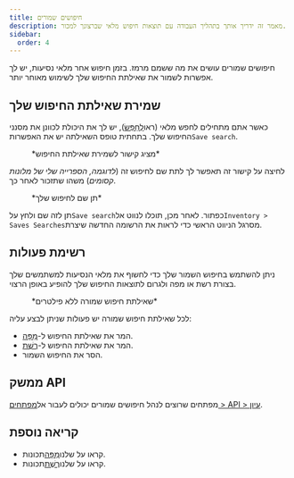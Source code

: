 ```yaml
---
title: חיפושים שמורים
description: מאמר זה ידריך אותך בתהליך העבודה עם תוצאות חיפוש מלאי שברצונך למכור.
sidebar:
  order: 4
---
```


חיפושים שמורים עושים את מה ששמם מרמז. בזמן חיפוש אחר מלאי נסיעות, יש לך אפשרות לשמור את שאילתת החיפוש שלך לשימוש מאוחר יותר.

## שמירת שאילתת החיפוש שלך

כאשר אתם מתחילים לחפש מלאי (ראו[לְחַפֵּשׂ](/studio/search)), יש לך את היכולת לכוונן את מסנני החיפוש שלך. בתחתית טופס השאילתה יש את האפשרות`Save search`.

<figure>
  <CloudinaryImage width="350" height="329" resize="scale" quality="best" alt="שמירת חיפוש" src="academy/save-search" errorImage="noimage_opaque_nyrtl0.png" />

  <figcaption>*מציג קישור לשמירת שאילתת החיפוש*</figcaption>
</figure>


לחיצה על קישור זה תאפשר לך לתת שם לחיפוש זה (*לדוגמה, הספרייה שלי של מלונות קסומים*) משהו שתזכור לאחר כך.

<figure>
  <CloudinaryImage width="350" height="329" resize="scale" quality="best" alt="תן שם לחיפוש שלך" src="academy/name-save-search" errorImage="noimage_opaque_nyrtl0.png" />

  <figcaption>*תן שם לחיפוש שלך*</figcaption>
</figure>


תן לזה שם ולחץ על`Save search`כפתור. לאחר מכן, תוכלו לנווט אל`Inventory > Saves Searches`מסרגל הניווט הראשי כדי לראות את הרשומה החדשה שיצרת.

## רשימת פעולות

ניתן להשתמש בחיפוש השמור שלך כדי לחשוף את מלאי הנסיעות למשתמשים שלך בצורת רשת או מפה ולגרום לתוצאות החיפוש שלך להופיע באופן הרצוי.

<figure>
  <CloudinaryImage width="700" height="939" resize="scale" quality="best" alt="פעולות חיפוש שנשמרו" src="academy/saved-search-actions" errorImage="noimage_opaque_nyrtl0.png" />

  <figcaption>*שאילתת חיפוש שמורה ללא פילטרים*</figcaption>
</figure>


לכל שאילתת חיפוש שמורה יש פעולות שניתן לבצע עליה:

* המר את שאילתת החיפוש ל-[מַפָּה](/studio/maps).
* המר את שאילתת החיפוש ל-[רֶשֶׁת](/studio/grids).
* הסר את החיפוש השמור.

## ממשק API

מפתחים שרוצים לנהל חיפושים שמורים יכולים לעבור אל[מפתחים > API > עיון](/developers/apis/#browse-api).

## קריאה נוספת

* קראו על שלנו[מַפָּה](/studio/maps)תכונות.
* קראו על שלנו[רֶשֶׁת](/studio/grids)תכונות.

